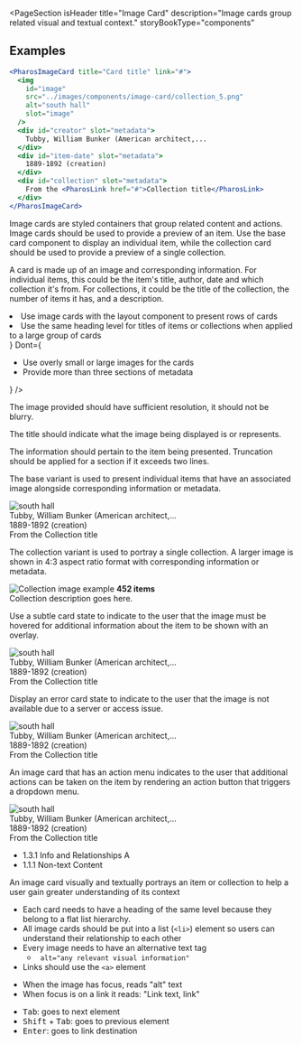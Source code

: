 
<PageSection
  isHeader
  title="Image Card"
  description="Image cards group related visual and textual context."
  storyBookType="components"
></PageSection>

## Examples

```jsx live
<PharosImageCard title="Card title" link="#">
  <img
    id="image"
    src="../images/components/image-card/collection_5.png"
    alt="south hall"
    slot="image"
  />
  <div id="creator" slot="metadata">
    Tubby, William Bunker (American architect,...
  </div>
  <div id="item-date" slot="metadata">
    1889-1892 (creation)
  </div>
  <div id="collection" slot="metadata">
    From the <PharosLink href="#">Collection title</PharosLink>
  </div>
</PharosImageCard>
```

<PageSection topMargin title="Usage">
  <PageSection subSectionLevel={1} title="When to use">
    <p>
      Image cards are styled containers that group related content and actions. Image cards should
      be used to provide a preview of an item. Use the base card component to display an individual
      item, while the collection card should be used to provide a preview of a single collection.
    </p>
  </PageSection>
  <PageSection subSectionLevel={1} title="Structure">
    <p>
      A card is made up of an image and corresponding information. For individual items, this could
      be the item's title, author, date and which collection it's from. For collections, it could be
      the title of the collection, the number of items it has, and a description.
    </p>
  </PageSection>
</PageSection>

<PageSection title="Best practices">
  <BestPractices
    Do={
      <ul>
        <li>Use image cards with the layout component to present rows of cards</li>
        <li>
          Use the same heading level for titles of items or collections when applied to a large
          group of cards
        </li>
      </ul>
    }
    Dont={
      <ul>
        <li>Use overly small or large images for the cards</li>
        <li>Provide more than three sections of metadata</li>
      </ul>
    }
  />
</PageSection>

<PageSection title="Content guidelines">
  <PageSection subSectionLevel={1} title="Image">
    <p>The image provided should have sufficient resolution, it should not be blurry.</p>
  </PageSection>
  <PageSection subSectionLevel={1} title="Title">
    <p>The title should indicate what the image being displayed is or represents.</p>
  </PageSection>
  <PageSection subSectionLevel={1} title="Metadata">
    <p>
      The information should pertain to the item being presented. Truncation should be applied for a
      section if it exceeds two lines.
    </p>
  </PageSection>
</PageSection>

<PageSection title="Variants">
  <PageSection subSectionLevel={1} title="Base card">
    <p>
      The base variant is used to present individual items that have an associated image alongside
      corresponding information or metadata.
    </p>
    <Canvas>
      <PharosImageCard title="Card title" link="#" style={{ width: '150px' }}>
        <img id="image" src={baseImageExample} alt="south hall" slot="image" />
        <div id="creator" slot="metadata">
          Tubby, William Bunker (American architect,...
        </div>
        <div id="item-date" slot="metadata">
          1889-1892 (creation)
        </div>
        <div id="collection" slot="metadata">
          From the <PharosLink href="#">Collection title</PharosLink>
        </div>
      </PharosImageCard>
    </Canvas>
  </PageSection>
  <PageSection subSectionLevel={1} title="Collection card">
    <p>
      The collection variant is used to portray a single collection. A larger image is shown in 4:3
      aspect ratio format with corresponding information or metadata.
    </p>
    <Canvas>
      <PharosImageCard
        title="Pratt Institute Buildings"
        link="#"
        variant="collection"
        style={{ width: '250px' }}
      >
        <img id="image" src={baseImageExample} alt="Collection image example" slot="image" />
        <strong id="item-number" slot="metadata">
          452 items
        </strong>
        <div id="description" slot="metadata">
          Collection description goes here.
        </div>
      </PharosImageCard>
    </Canvas>
  </PageSection>
</PageSection>

<PageSection title="States">
  <PageSection subSectionLevel={1} title="Subtle">
    <p>
      Use a subtle card state to indicate to the user that the image must be hovered for additional
      information about the item to be shown with an overlay.
    </p>
    <Canvas>
      <PharosImageCard title="Card title" link="#" subtle variant="base" style={{ width: '150px' }}>
        <img id="image" src={baseImageExample} alt="south hall" slot="image" />
        <div id="creator" slot="metadata">
          Tubby, William Bunker (American architect,...
        </div>
        <div id="item-date" slot="metadata">
          1889-1892 (creation)
        </div>
        <div id="collection" slot="metadata">
          From the
          <PharosLink href="#" isOnBackground>
            Collection title
          </PharosLink>
        </div>
      </PharosImageCard>
    </Canvas>
  </PageSection>
  <PageSection subSectionLevel={1} title="Error">
    <p>
      Display an error card state to indicate to the user that the image is not available due to a
      server or access issue.
    </p>
    <Canvas>
      <PharosImageCard title="Card title" link="#" error variant="base" style={{ width: '150px' }}>
        <img id="image" src={baseImageExample} alt="south hall" slot="image" />
        <div id="creator" slot="metadata">
          Tubby, William Bunker (American architect,...
        </div>
        <div id="item-date" slot="metadata">
          1889-1892 (creation)
        </div>
        <div id="collection" slot="metadata">
          From the <PharosLink href="#">Collection title</PharosLink>
        </div>
      </PharosImageCard>
    </Canvas>
  </PageSection>
  <PageSection subSectionLevel={1} title="With action menu">
    <p>
      An image card that has an action menu indicates to the user that additional actions can be
      taken on the item by rendering an action button that triggers a dropdown menu.
    </p>
    <Canvas>
      <PharosImageCard
        title="Card title"
        link="#"
        action-menu="my-dropdown-menu"
        variant="base"
        style={{ width: '150px' }}
      >
        <img id="image" src={baseImageExample} alt="south hall" slot="image" />
        <div id="creator" slot="metadata">
          Tubby, William Bunker (American architect,...
        </div>
        <div id="item-date" slot="metadata">
          1889-1892 (creation)
        </div>
        <div id="collection" slot="metadata">
          From the <PharosLink href="#">Collection title</PharosLink>
        </div>
      </PharosImageCard>
    </Canvas>
  </PageSection>
</PageSection>

<PageSection title="Accessibility">
  <PageSection subSectionLevel={1} title="Relevant WCAG guidelines">
    <ul>
      <li>
        <PharosLink href="https://www.w3.org/WAI/WCAG21/Understanding/info-and-relationships.html">
          1.3.1 Info and Relationships A
        </PharosLink>
      </li>
      <li>
        <PharosLink href="https://www.w3.org/WAI/WCAG21/Understanding/non-text-content.html">
          1.1.1 Non-text Content
        </PharosLink>
      </li>
    </ul>
  </PageSection>
  <PageSection subSectionLevel={1} title="Importance">
    <p>
      An image card visually and textually portrays an item or collection to help a user gain
      greater understanding of its context
    </p>
  </PageSection>
  <PageSection subSectionLevel={1} title="Code expectations">
    <ul>
      <li>
        Each card needs to have a heading of the same level because they belong to a flat list
        hierarchy.
      </li>
      <li>
        All image cards should be put into a list (<code>&lt;li&gt;</code>) element so users can
        understand their relationship to each other
      </li>
      <li>
        Every image needs to have an alternative text tag
        <ul>
          <li>
            <code> alt="any relevant visual information"</code>
          </li>
        </ul>
      </li>
      <li>
        Links should use the <code>&lt;a&gt;</code> element
      </li>
    </ul>
  </PageSection>
  <PageSection subSectionLevel={1} title="Expected actions">
    <PageSection subSectionLevel={2} title="Screen reader">
      <ul>
        <li>When the image has focus, reads "alt" text</li>
        <li>When focus is on a link it reads: "Link text, link"</li>
      </ul>
    </PageSection>
    <PageSection subSectionLevel={2} title="Keyboard">
      <ul>
        <li>
          <kbd>Tab</kbd>: goes to next element
        </li>
        <li>
          <kbd>Shift</kbd> + <kbd>Tab</kbd>: goes to previous element
        </li>
        <li>
          <kbd>Enter</kbd>: goes to link destination
        </li>
      </ul>
    </PageSection>
  </PageSection>
</PageSection>
